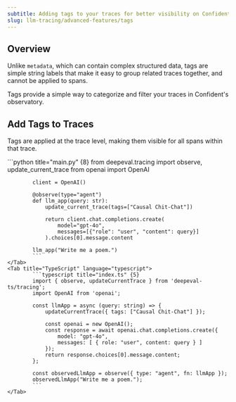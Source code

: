 ```yaml
---
subtitle: Adding tags to your traces for better visibility on Confident AI
slug: llm-tracing/advanced-features/tags
---
```


## Overview

Unlike `metadata`, which can contain complex structured data, tags are simple string labels that make it easy to group related traces together, and cannot be applied to spans.

<Info>
Tags provide a simple way to categorize and filter your traces in Confident's observatory. 
</Info>

## Add Tags to Traces

Tags are applied at the trace level, making them visible for all spans within that trace.

<Tabs>
    <Tab title="Python" language="python">
            ```python title="main.py" {8}
            from deepeval.tracing import observe, update_current_trace
            from openai import OpenAI
            
            client = OpenAI()
            
            @observe(type="agent")
            def llm_app(query: str):
                update_current_trace(tags=["Causal Chit-Chat"])
            
                return client.chat.completions.create(
                    model="gpt-4o",
                    messages=[{"role": "user", "content": query}]
                ).choices[0].message.content
            
            llm_app("Write me a poem.")
            ```
    </Tab>
    <Tab title="TypeScript" language="typescript">
            ```typescript title="index.ts" {5}
            import { observe, updateCurrentTrace } from 'deepeval-ts/tracing';
            import OpenAI from 'openai';

            const llmApp = async (query: string) => {
                updateCurrentTrace({ tags: ["Causal Chit-Chat"] });

                const openai = new OpenAI();
                const response = await openai.chat.completions.create({
                    model: "gpt-4o",
                    messages: [ { role: "user", content: query } ]
                });
                return response.choices[0].message.content;
            };

            const observedLlmApp = observe({ type: "agent", fn: llmApp });
            observedLlmApp("Write me a poem.");
            ```
    </Tab>

</Tabs>
